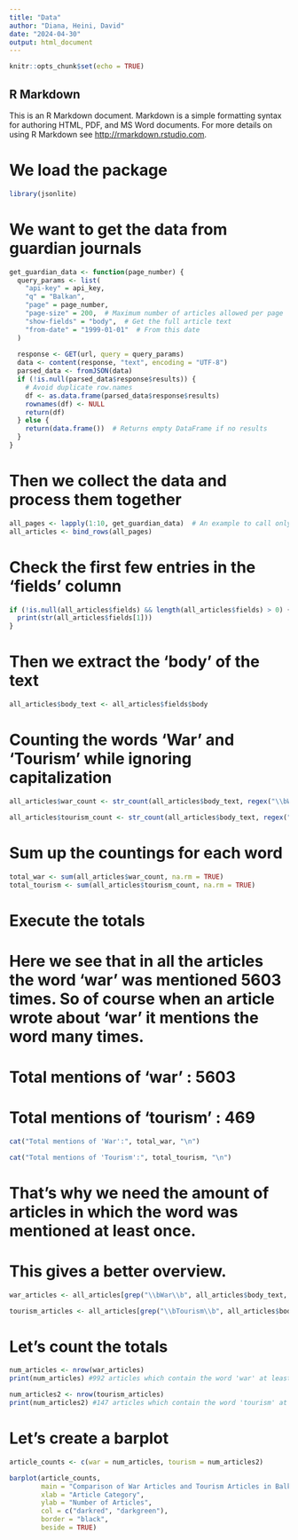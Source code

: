 ```yaml
---
title: "Data"
author: "Diana, Heini, David"
date: "2024-04-30"
output: html_document
---
```


```r
knitr::opts_chunk$set(echo = TRUE)
```

## R Markdown

This is an R Markdown document. Markdown is a simple formatting syntax for authoring HTML, PDF, and MS Word documents. For more details on using R Markdown see <http://rmarkdown.rstudio.com>.



#   We load the package
```r
library(jsonlite)
```



#   We want to get the data from guardian journals
```r
get_guardian_data <- function(page_number) {
  query_params <- list(
    "api-key" = api_key,
    "q" = "Balkan",
    "page" = page_number,
    "page-size" = 200,  # Maximum number of articles allowed per page
    "show-fields" = "body",  # Get the full article text
    "from-date" = "1999-01-01"  # From this date
  )
  
  response <- GET(url, query = query_params)
  data <- content(response, "text", encoding = "UTF-8")
  parsed_data <- fromJSON(data)
  if (!is.null(parsed_data$response$results)) {
    # Avoid duplicate row.names
    df <- as.data.frame(parsed_data$response$results)
    rownames(df) <- NULL
    return(df)
  } else {
    return(data.frame())  # Returns empty DataFrame if no results
  }
}
```


#   Then we collect the data and process them together
```r
all_pages <- lapply(1:10, get_guardian_data)  # An example to call only the first 10 pages
all_articles <- bind_rows(all_pages)
```


#   Check the first few entries in the 'fields' column
```r
if (!is.null(all_articles$fields) && length(all_articles$fields) > 0) {
  print(str(all_articles$fields[1]))
}
```


#   Then we extract the 'body' of the text
```r
all_articles$body_text <- all_articles$fields$body
```


#   Counting the words 'War' and 'Tourism' while ignoring capitalization
```r
all_articles$war_count <- str_count(all_articles$body_text, regex("\\bWar\\b", ignore_case = TRUE))

all_articles$tourism_count <- str_count(all_articles$body_text, regex("\\bTourism\\b", ignore_case = TRUE))
```


#   Sum up the countings for each word
```r
total_war <- sum(all_articles$war_count, na.rm = TRUE)
total_tourism <- sum(all_articles$tourism_count, na.rm = TRUE)
```


#   Execute the totals
#   Here we see that in all the articles the word 'war' was mentioned 5603 times. So of         course when an article wrote about 'war' it mentions the word many times.
#   Total mentions of 'war' : 5603
#   Total mentions of 'tourism' : 469
```r
cat("Total mentions of 'War':", total_war, "\n")

cat("Total mentions of 'Tourism':", total_tourism, "\n")

```


#   That's why we need the amount of articles in which the word was mentioned at least once.
#   This gives a better overview.
```r
war_articles <- all_articles[grep("\\bWar\\b", all_articles$body_text, ignore.case = TRUE), ]

tourism_articles <- all_articles[grep("\\bTourism\\b", all_articles$body_text, ignore.case = TRUE), ]

```


#   Let's count the totals
```r
num_articles <- nrow(war_articles)
print(num_articles) #992 articles which contain the word 'war' at least once

num_articles2 <- nrow(tourism_articles)
print(num_articles2) #147 articles which contain the word 'tourism' at least once


```


#   Let's create a barplot
```r
article_counts <- c(war = num_articles, tourism = num_articles2)

barplot(article_counts,
        main = "Comparison of War Articles and Tourism Articles in Balkan region",
        xlab = "Article Category",
        ylab = "Number of Articles",
        col = c("darkred", "darkgreen"),
        border = "black",
        beside = TRUE)
```






